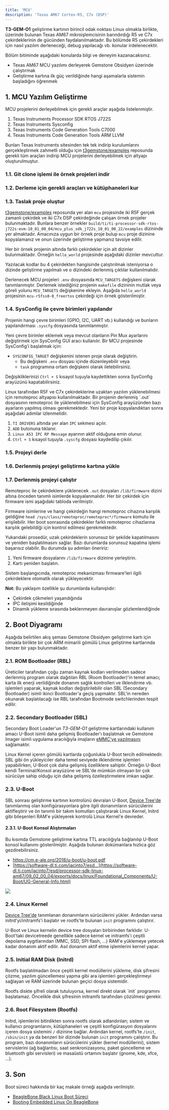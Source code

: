 ```yaml
---
title: 'MCU'
description: 'Texas AM67 Cortex-R5, C7x (DSP)'
---
```



**T3-GEM-O1** geliştirme kartının birincil odak noktası Linux olmakla birlikte, üzerinde bulunan Texas AM67
mikroişlemcisinin barındırdığı R5 ve C7x çekirdeklerinin de gücünden faydalanılmaktadır. Bu bölümde R5 çekirdekleri
için nasıl yazılım derleneceği, debug yapılacağı vb. konular irdelenecektir.

<Tip>
Bölüm bitiminde aşağıdaki konularda bilgi ve deneyim kazanacaksınız.

* Texas AM67 MCU yazılımı derleyerek Gemstone Obsidyen üzerinde çalıştırmak
* Geliştirme kartına ilk güç verildiğinde hangi aşamalarla sistemin başladığını öğrenmek
</Tip>

## 1. MCU Yazılım Geliştirme

MCU projelerini derleyebilmek için gerekli araçlar aşağıda listelenmiştir.

1. Texas Instruments Processor SDK RTOS J722S
2. Texas Instruments Sysconfig
3. Texas Instruments Code Generation Tools C7000
4. Texas Instruments Code Generation Tools ARM LLVM

Bunları Texas Instruments sitesinden tek tek indirip kurulumlarını gerçekleştirmek zahmetli olduğu için
[t3gemstone/examples](https://github.com/t3gemstone/examples)
reposunda gerekli tüm araçları indirip MCU projelerini derleyebilmek için altyapı oluşturulmuştur.

### 1.1. Git clone işlemi ile örnek projeleri indir

<SnippetClone />

### 1.2. Derleme için gerekli araçları ve kütüphaneleri kur

<SnippetInstallDeps />

### 1.3. Taslak proje oluştur

[t3gemstone/examples](https://github.com/t3gemstone/examples) reposunda yer alan `mcu` projesinde iki R5F gerçek zamanlı
çekirdek ve iki C7x DSP çekirdeğinde çalışan örnek projeler bulunmaktadır. Bunlara benzer örnekler
`build/ti/ti-processor-sdk-rtos-j722s-evm-10_01_00_04/mcu_plus_sdk_j722s_10_01_00_22/examples` dizininde yer
almaktadır. Amacınıza uygun bir örnek proje bulup `mcu` proje dizinine kopyalamanız ve onun üzerinde geliştirme yapmanız
tavsiye edilir.

Her bir örnek projenin altında farklı çekirdekler için alt dizinler bulunmaktadır. 
Örneğin `hello_world` projesinde aşağıdaki dizinler mevcuttur.

<SnippetHelloWorld />

Yazılacak kodlar bu 4 çekirdekten hangisinde çalıştırılmak isteniyorsa
o dizinde geliştirme yapılmalı ve o dizindeki derlenmiş çıktılar kullanılmalıdır.

Derlenecek MCU projeleri `.env` dosyasında `MCU_TARGETS` değişkeni olarak tanımlanmıştır. Derlemek istediğiniz
projenin `makefile` dizininin mutlak veya göreli yolunu `MCU_TARGETS` değişkenine ekleyin. Aşağıda `hello_world`
projesinin `mcu-r5fss0-0_freertos` çekirdeği için örnek gösterilmiştir.

<SnippetTargets />

### 1.4. SysConfig ile çevre birimleri yapılandır

Projenin hangi çevre birimleri (GPIO, I2C, UART vb.) kullandığı ve bunların yapılandırması `.syscfg` dosyasında
tanımlanmıştır.

Yeni çevre birimler eklemek veya mevcut olanların Pin Mux ayarlarını değiştirmek için SysConfig GUI aracı kullanılır.
Bir MCU projesinde SysConfig'i başlatmak için:

- `SYSCONFIG_TARGET` değişkenini istenen proje olarak değiştirin.
    - Bu değişkeni `.env` dosyası içinde düzenleyebilir veya
    - `task` programına ortam değişkeni olarak iletebilirsiniz.

<SnippetSysconfig />

Değişikliklerinizi `Ctrl + S` kısayol tuşuyla kaydettikten sonra SysConfig arayüzünü kapatabilirsiniz.

<Warning>
Linux tarafından R5F ve C7x çekirdeklerine uzaktan yazılım yüklenebilmesi için remoteproc altyapısı kullanılmaktadır.
Bir projenin derlenmiş `.out` dosyasının remoteproc ile yüklenebilmesi için SysConfig arayüzünden bazı ayarların
yapılmış olması gerekmektedir. Yeni bir proje kopyalandıktan sonra aşağıdaki adımlar izlenmelidir.

1. `TI DRIVERS` altında yer alan `IPC` sekmesi açılır.
2. `ADD` butonuna tıklanır.
3. `Linux A53 IPC RP Message` ayarının aktif olduğuna emin olunur.
4. `Ctrl + S` kısayol tuşuyla `.syscfg` dosyası kaydedilip çıkılır.
</Warning>

### 1.5. Projeyi derle

<SnippetBuild />

### 1.6. Derlenmiş projeyi geliştirme kartına yükle

<SnippetUpload />

### 1.7. Derlenmiş projeyi çalıştır

Remoteproc ile çekirdeklere yüklenecek `.out` dosyaları `/lib/firmware` dizini altına önceden tanımlı isimlerde
kopyalanmalıdır. Her bir çekirdek için firmware ismi aşağıdaki tabloda verilmiştir.

<SnippetFirmwares />

Firmware isimlerine ve hangi çekirdeğin hangi remoteproc cihazına karşılık geldiğine
`head /sys/class/remoteproc/remoteproc*/firmware` komutu ile erişilebilir. Her boot sonrasında çekirdekler
farklı remoteproc cihazlarına karşılık gelebildiği için kontrol edilmesi gerekmektedir.

<SnippetRemoteProc />

<Warning>
Yukarıdaki prosedür, uzak çekirdeklerin sorunsuz bir şekilde kapatılmasını ve yeniden başlatılmasını sağlar. Bazı
durumlarda sorunsuz kapatma işlemi başarısız olabilir. Bu durumda şu adımları öneririz:

1. Yeni firmware dosyalarını `/lib/firmware` dizinine yerleştirin.
2. Kartı yeniden başlatın.

Sistem başlangıcında, remoteproc mekanizması firmware'leri ilgili çekirdeklere otomatik olarak yükleyecektir.

**Not:** Bu yaklaşım özellikle şu durumlarda kullanışlıdır:

- Çekirdek çökmeleri yaşandığında
- IPC iletişimi kesildiğinde
- Dinamik yükleme sırasında beklenmeyen davranışlar gözlemlendiğinde
</Warning>

## 2. Boot Diyagramı

Aşağıda belirtilen akış şeması Gemstone Obsidyen geliştirme kartı için olmakla birlikte
bir çok ARM mimarili gömülü Linux geliştirme kartlarında benzer bir yapı bulunmaktadır.

<SnippetBootflow/>

### 2.1. ROM Bootloader (RBL)

Üreticiler tarafından çoğu zaman kaynak kodları verilmeden sadece derlenmiş program olarak dağıtılan
RBL (Room Bootloader)'in temel amacı; karta ilk enerji verildiğinde donanım sağlık kontrolleri ve
ilklendirme vb. işlemleri yaparak, kaynak kodları değiştirilebilir olan SBL (Secondary Bootloader) isimli ikinci
Bootloader'a geçiş yapmaktır. SBL'in nereden okunarak başlatılacağı ise RBL tarafından Bootmode switchlerinden
tespit edilir.

### 2.2. Secondary Bootloader (SBL)

Secondary Boot Loader'un _T3-GEM-O1_ geliştirme kartlarındaki kullanım amacı
U-Boot isimli daha gelişmiş Bootloader'ı başlatmak ve Gemstone Imager isimli uygulama aracılığıyla imajların
[eMMC'ye yazılmasını](https://github.com/t3gemstone/texas-am67-sbl-gemboot/blob/main/main.c#L319) sağlamaktır.

Linux Kernel içeren gömülü kartlarda çoğunlukla U-Boot tercih edilmektedir. SBL gibi ön yükleyiciler daha temel seviyede
ilklendirme işlemleri yapabilirken, U-Boot çok daha gelişmiş özelliklere sahiptir. Örneğin U-Boot kendi Terminal/Konsol
arayüzüne ve SBL'de mümkün olmayan bir çok sürücüye sahip olduğu için daha gelişmiş özelleştirmelere imkan sağlar.

### 2.3. U-Boot

SBL sonrası geliştirme kartının kontrolünü devralan U-Boot, [Device Tree'de](../../../faq#device-tree-nedir)
tanımlanmış olan konfigürasyonlara göre ilgili donanımların sürücülerini aktifleştirir ve ön tanımlı bir takım komutları
çalıştırarak Linux Kernel, Initrd gibi bileşenleri RAM'e yükleyerek kontrolü Linux Kernel'e devreder.

#### 2.3.1. U-Boot Konsol Alıştırmaları

<Tip>
Bu kısımda Gemstone geliştirme kartına TTL aracılığıyla bağlanılıp U-Boot konsol kullanımı gösterilmiştir.
Aşağıda bulunan dokümanlara hızlıca göz gezdirebilirsiniz.

- https://cm.e-ale.org/2018/u-boot/u-boot.pdf
- [https://software-dl.ti.com/jacinto7/esd...](https://software-dl.ti.com/jacinto7/esd/processor-sdk-linux-am67/09_02_00_04/exports/docs/linux/Foundational_Components/U-Boot/UG-General-Info.html)

</Tip>

<Frame caption="Todo: U-Boot TTL">
  <img className="rounded-lg" noZoom src="/images/27-uart-connection.JPG" />
</Frame>

### 2.4. Linux Kernel

[Device Tree'de](../../../faq#device-tree-nedir) tanımlanan donanımların sürücülerini yükler. Ardından
varsa initrd'yi/initramfs'i başlatır ve rootfs'te bulunan `init` programını çalıştırır.

<Tip>
  U-Boot ve Linux kernelin device tree dosyaları birbirinden farklıdır. U-Boot'taki devicetreede
  genellikle sadece kernel ve initramfs'i çeşitli depolama aygıtlarından (MMC, SSD, SPI flash, ...)
  RAM'e yüklemeye yetecek kadar donanım aktif edilir. Asıl donanım aktif etme işlemlerini kernel yapar.
</Tip>

### 2.5. Initial RAM Disk (Initrd)

Rootfs başlatılmadan önce çeşitli kernel modüllerini yükleme, disk şifresini çözme, yazılım güncellemesi
yapma gibi ara işlemleri gerçekleştirmeyi sağlayan ve RAM üzerinde bulunan geçici dosya sistemidir.

<Tip>
  Rootfs diskte şifreli olarak tutuluyorsa, kernel direkt olarak `init` programını başlatamaz.
  Öncelikle disk şifresinin initramfs tarafından çözülmesi gerekir.
</Tip>

### 2.6. Root Filesystem (Rootfs)

Initrd, işlemlerini bitirdikten sonra rootfs olarak adlandırılan; sistem ve kullanıcı programlarını,
kütüphaneleri ve çeşitli konfigürasyon dosyalarını içeren dosya sistemini `/` dizinine bağlar.
Ardından kernel, rootfs'te `/init`, `/sbin/init` ya da benzeri bir dizinde bulunan `init` programını çalıştırır.
Bu program, bazı donanımların sürücülerini yükler (kernel modüllerini), sistem servislerini
(ağ bağlantısı, saat senkronizasyonu, paket güncelleme ve bluetooth gibi servisleri) ve masaüstü ortamını
başlatır (gnome, kde, xfce, ...).

## 3. Son

<Tip>
Boot süreci hakkında bir kaç makale örneği aşağıda verilmiştir.

- [BeagleBone Black Linux Boot Süreci](https://serbayozkan.medium.com/embedded-linux-boot-s%C3%BCreci-beagle-bone-black-ba9d378bd3bd)
- [Booting Embedded Linux On BeagleBone](https://medium.com/@kshitijvaze/booting-embedded-linux-on-beaglebone-black-a-look-beyond-the-code-20854568fb66)
</Tip>
